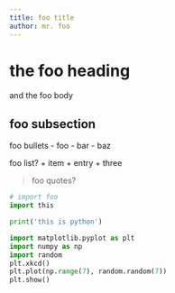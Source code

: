 ```yaml
---
title: foo title
author: mr. foo
---
```


# the foo heading

and the foo body

## foo subsection

foo bullets
- foo
- bar
- baz

foo list?
+ item
+ entry
+ three

> foo quotes?

```python
# import foo
import this

print('this is python')
```

```python
import matplotlib.pyplot as plt
import numpy as np
import random
plt.xkcd()
plt.plot(np.range(7), random.random(7))
plt.show()

```
